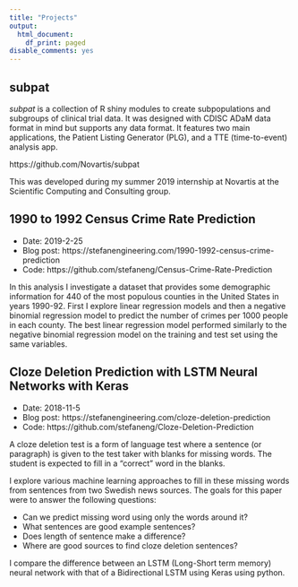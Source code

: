 ```yaml
---
title: "Projects"
output:
  html_document:
    df_print: paged
disable_comments: yes
---
```


## subpat
_subpat_ is a collection of R shiny modules to create subpopulations and subgroups of clinical trial data. It was designed with CDISC ADaM data format in mind but supports any data format. It features two main applications, the Patient Listing Generator (PLG), and a TTE (time-to-event) analysis app.

https://github.com/Novartis/subpat

This was developed during my summer 2019 internship at Novartis at the Scientific Computing and Consulting group.

## 1990 to 1992 Census Crime Rate Prediction
  - Date: 2019-2-25
  - Blog post: https://stefanengineering.com/1990-1992-census-crime-prediction
  - Code: https://github.com/stefaneng/Census-Crime-Rate-Prediction
  
In this analysis I investigate a dataset that provides some demographic information for 440 of the most populous counties in the United States in years 1990-92.
First I explore linear regression models and then a negative binomial regression model to predict the number of crimes per 1000 people in each county.
The best linear regression model performed similarly to the negative binomial regression model on the training and test set using the same variables.

## Cloze Deletion Prediction with LSTM Neural Networks with Keras

  - Date: 2018-11-5
  - Blog post: https://stefanengineering.com/cloze-deletion-prediction
  - Code: https://github.com/stefaneng/Cloze-Deletion-Prediction

A cloze deletion test is a form of language test where a sentence (or paragraph) is given to the test taker with blanks for missing words. The student is expected to fill in a “correct” word in the blanks.

I explore various machine learning approaches to fill in these missing words from sentences from two Swedish news sources. The goals for this paper were to answer the following questions:

  - Can we predict missing word using only the words around it?
  - What sentences are good example sentences?
  - Does length of sentence make a difference?
  - Where are good sources to find cloze deletion sentences?

I compare the difference between an LSTM (Long-Short term memory) neural 
network with that of a Bidirectional LSTM using Keras using python.
